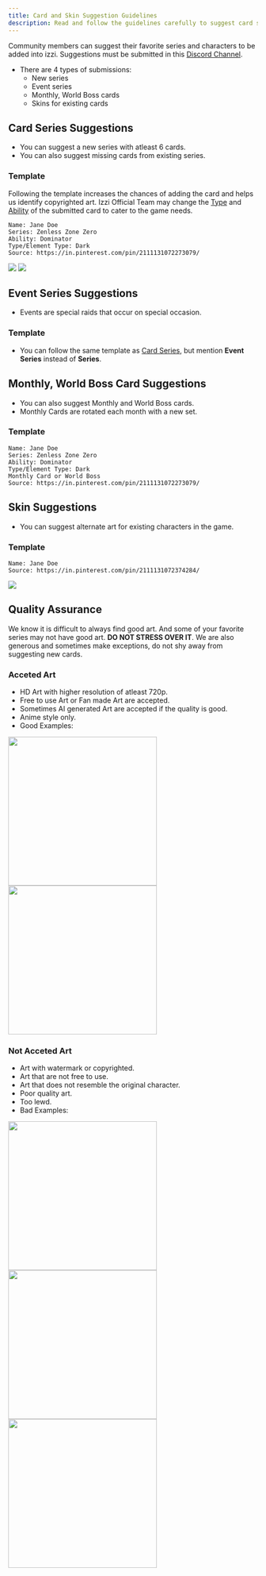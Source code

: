 ```yaml
---
title: Card and Skin Suggestion Guidelines
description: Read and follow the guidelines carefully to suggest card series, event series, skins, monthly and world boss cards.
---
```


Community members can suggest their favorite series and characters to be added into izzi. 
Suggestions must be submitted in this [Discord Channel](https://discord.com/channels/1258689335750823936/1258720332743835659).

- There are 4 types of submissions:
    - New series
    - Event series
    - Monthly, World Boss cards
    - Skins for existing cards

## Card Series Suggestions
- You can suggest a new series with atleast 6 cards.
- You can also suggest missing cards from existing series.

### Template
<Note>Following the template increases the chances of adding the card and helps us identify copyrighted art.</Note>
<Warning>Izzi Official Team may change the <u>Type</u> and <u>Ability</u> of the submitted card to cater to the game needs.</Warning>
```
Name: Jane Doe 
Series: Zenless Zone Zero 
Ability: Dominator 
Type/Element Type: Dark
Source: https://in.pinterest.com/pin/2111131072273079/
```
<img class="rounded-md" src="../images/card-suggestions.jpg" />
<img class="rounded-md" src="../images/suggestion-template.jpg" />

## Event Series Suggestions
- Events are special raids that occur on special occasion.

### Template
- You can follow the same template as [Card Series](#template), but mention **Event Series** instead of **Series**.

## Monthly, World Boss Card Suggestions
- You can also suggest Monthly and World Boss cards.
- Monthly Cards are rotated each month with a new set.

### Template
```
Name: Jane Doe 
Series: Zenless Zone Zero 
Ability: Dominator 
Type/Element Type: Dark
Monthly Card or World Boss
Source: https://in.pinterest.com/pin/2111131072273079/
```

## Skin Suggestions
- You can suggest alternate art for existing characters in the game.

### Template
```
Name: Jane Doe
Source: https://in.pinterest.com/pin/2111131072374284/
```
<img class="rounded-md" src="../images/skin-suggestion.jpg" />

## Quality Assurance
<Note>We know it is difficult to always find good art. And some of your favorite series may not have good art. 
**DO NOT STRESS OVER IT**. We are also generous and sometimes make exceptions, 
do not shy away from suggesting new cards.</Note>
### Acceted Art
- HD Art with higher resolution of atleast 720p.
- Free to use Art or Fan made Art are accepted.
- Sometimes AI generated Art are accepted if the quality is good.
- Anime style only.
- Good Examples:
<div class="flex gap-4">
<img class="rounded-md" src="../images/jane-doe-skin.jpg" width="300" />
<img class="rounded-md" src="../images/good-example.png" width="300" />
</div>

### Not Acceted Art
- Art with watermark or copyrighted.
- Art that are not free to use.
- Art that does not resemble the original character.
- Poor quality art.
- Too lewd.
- Bad Examples:
<div class="flex gap-4">
<img class="rounded-md" src="../images/watermark.jpg" width="300" /> 
<img class="rounded-md" src="../images/bad-example.png" width="300" />
<img class="rounded-md" src="../images/bad-example1.png" width="300" />
</div>
